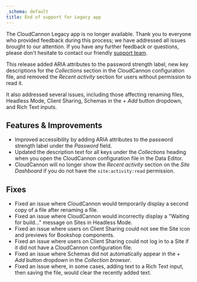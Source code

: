```yaml
---
_schema: default
title: End of support for Legacy app
---
```

The CloudCannon Legacy app is no longer available. Thank you to everyone who provided feedback during this process; we have addressed all issues brought to our attention. If you have any further feedback or questions, please don't hesitate to contact our friendly [support team](/suppport/).

This release added ARIA attributes to the password strength label, new key descriptions for the *Collections* section in the CloudCannon configuration file, and removed the *Recent activity* section for users without permission to read it.

It also addressed several issues, including those affecting renaming files, Headless Mode, Client Sharing, Schemas in the *\+ Add* button dropdown, and Rich Text inputs.

## Features & Improvements

* Improved accessibility by adding ARIA attributes to the password strength label under the *Password* field.
* Updated the description text for all keys under the *Collections* heading when you open the CloudCannon configuration file in the Data Editor.
* CloudCannon will no longer show the *Recent activity* section on the *Site Dashboard* if you do not have the `site:activity:read` permission.

## Fixes

* Fixed an issue where CloudCannon would temporarily display a second copy of a file after renaming a file.
* Fixed an issue where CloudCannon would incorrectly display a "Waiting for build..." message on Sites in Headless Mode.
* Fixed an issue where users on Client Sharing could not see the Site icon and previews for Bookshop components.
* Fixed an issue where users on Client Sharing could not log in to a Site if it did not have a CloudCannon configuration file.
* Fixed an issue where Schemas did not automatically appear in the *\+ Add* button dropdown in the *Collection browser*.
* Fixed an issue where, in some cases, adding text to a Rich Text input, then saving the file, would clear the recently added text.